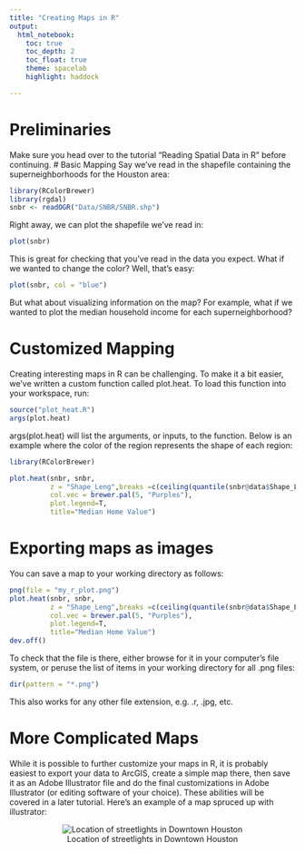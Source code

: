 ```yaml
---
title: "Creating Maps in R"
output: 
  html_notebook:
    toc: true
    toc_depth: 2
    toc_float: true
    theme: spacelab
    highlight: haddock

---
```


# Preliminaries
Make sure you head over to the tutorial "Reading Spatial Data in R" before continuing. 
# Basic Mapping
Say we've read in the shapefile containing the superneighborhoods for the Houston area:

```r
library(RColorBrewer)
library(rgdal)
snbr <- readOGR("Data/SNBR/SNBR.shp")
```

Right away, we can plot the shapefile we've read in:
```r
plot(snbr)
```
This is great for checking that you've read in the data you expect. What if we wanted to change the color? Well, that's easy:
```r
plot(snbr, col = "blue")
```

But what about visualizing information on the map? For example, what if we wanted to plot the median household income for each superneighborhood?

# Customized Mapping
Creating interesting maps in R can be challenging. To make it a bit easier, we've written a custom function called plot.heat. To load this function into your workspace, run:

```r
source("plot_heat.R")
args(plot.heat)
```

args(plot.heat) will list the arguments, or inputs, to the function. Below is an example where the color of the region represents the shape of each region:
```r
library(RColorBrewer)

plot.heat(snbr, snbr,
          z = "Shape_Leng",breaks =c(ceiling(quantile(snbr@data$Shape_Leng))),
          col.vec = brewer.pal(5, "Purples"),
          plot.legend=T,
          title="Median Home Value")
```

# Exporting maps as images

You can save a map to your working directory as follows:
```r
png(file = "my_r_plot.png")
plot.heat(snbr, snbr,
          z = "Shape_Leng",breaks =c(ceiling(quantile(snbr@data$Shape_Leng))),
          col.vec = brewer.pal(5, "Purples"),
          plot.legend=T,
          title="Median Home Value")
dev.off()
```

To check that the file is there, either browse for it in your computer's file system, or peruse the list of items in your working directory for all .png files:
```r
dir(pattern = "*.png")
```
This also works for any other file extension, e.g. .r, .jpg, etc.

# More Complicated Maps
While it is possible to further customize your maps in R, it is probably easiest to export your data to ArcGIS, create a simple map there, then save it as an Adobe Illustrator file and do the final customizations in Adobe Illustrator (or editing software of your choice). These abilities will be covered in a later tutorial. Here's an example of a map spruced up with illustrator:
<center>
![Location of streetlights in Downtown Houston](Images/illustrator_arcgis.png)

 </center>

